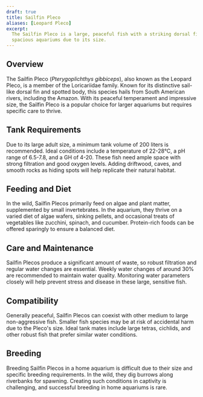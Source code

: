 ```yaml
---
draft: true
title: Sailfin Pleco
aliases: [Leopard Pleco]
excerpt:
  The Sailfin Pleco is a large, peaceful fish with a striking dorsal fin, native to South American rivers, requiring
  spacious aquariums due to its size.
---
```


## Overview

The Sailfin Pleco (_Pterygoplichthys gibbiceps_), also known as the Leopard Pleco, is a member of the Loricariidae
family. Known for its distinctive sail-like dorsal fin and spotted body, this species hails from South American rivers,
including the Amazon. With its peaceful temperament and impressive size, the Sailfin Pleco is a popular choice for
larger aquariums but requires specific care to thrive.

## Tank Requirements

Due to its large adult size, a minimum tank volume of 200 liters is recommended. Ideal conditions include a temperature
of 22-28°C, a pH range of 6.5-7.8, and a GH of 4-20. These fish need ample space with strong filtration and good oxygen
levels. Adding driftwood, caves, and smooth rocks as hiding spots will help replicate their natural habitat.

## Feeding and Diet

In the wild, Sailfin Plecos primarily feed on algae and plant matter, supplemented by small invertebrates. In the
aquarium, they thrive on a varied diet of algae wafers, sinking pellets, and occasional treats of vegetables like
zucchini, spinach, and cucumber. Protein-rich foods can be offered sparingly to ensure a balanced diet.

## Care and Maintenance

Sailfin Plecos produce a significant amount of waste, so robust filtration and regular water changes are essential.
Weekly water changes of around 30% are recommended to maintain water quality. Monitoring water parameters closely will
help prevent stress and disease in these large, sensitive fish.

## Compatibility

Generally peaceful, Sailfin Plecos can coexist with other medium to large non-aggressive fish. Smaller fish species may
be at risk of accidental harm due to the Pleco's size. Ideal tank mates include large tetras, cichlids, and other robust
fish that prefer similar water conditions.

## Breeding

Breeding Sailfin Plecos in a home aquarium is difficult due to their size and specific breeding requirements. In the
wild, they dig burrows along riverbanks for spawning. Creating such conditions in captivity is challenging, and
successful breeding in home aquariums is rare.
